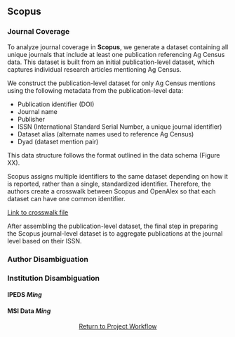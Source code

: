 ## Scopus

### Journal Coverage {.unnumbered}

To analyze journal coverage in **Scopus**, we generate a dataset containing all unique journals that include at least one publication referencing Ag Census data. This dataset is built from an initial publication-level dataset, which captures individual research articles mentioning Ag Census.

We construct the publication-level dataset for only Ag Census mentions using the following metadata from the publication-level data:

- Publication identifier (DOI)
- Journal name
- Publisher
- ISSN (International Standard Serial Number, a unique journal identifier)
- Dataset alias (alternate names used to reference Ag Census)
- Dyad (dataset mention pair)

This data structure follows the format outlined in the data schema (Figure XX). 

:::{.callout-note title="Crosswalk of Dataset Identifiers between Scopus and OpenAlex" collapse=true}
Scopus assigns multiple identifiers to the same dataset depending on how it is reported, rather than a single, standardized identifier. Therefore, the authors create a crosswalk between Scopus and OpenAlex so that each dataset can have one common identifier.

[Link to crosswalk file](appendices/app_crosswalk_data_id.qmd) 
:::

After assembling the publication-level dataset, the final step in preparing the Scopus journal-level dataset is to aggregate publications at the journal level based on their ISSN.

### Author Disambiguation {.unnumbered}

### Institution Disambiguation {.unnumbered}

#### IPEDS *Ming* {.unnumbered}

#### MSI Data *Ming* {.unnumbered}

<p style="text-align: center;">
  <a href="#sec-workflow-overview" class="btn btn-primary">Return to Project Workflow</a>
</p>





